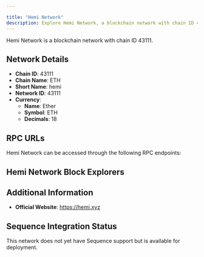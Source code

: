 ```yaml
---

title: "Hemi Network"
description: Explore Hemi Network, a blockchain network with chain ID 43111. Learn about its native currency, Ether, and how to interact with the network.
---
```




Hemi Network is a blockchain network with chain ID 43111.

## Network Details

- **Chain ID**: 43111
- **Chain Name**: ETH
- **Short Name**: hemi
- **Network ID**: 43111
- **Currency**: 
  - **Name**: Ether
  - **Symbol**: ETH
  - **Decimals**: 18

## RPC URLs

Hemi Network can be accessed through the following RPC endpoints:



## Hemi Network Block Explorers



## Additional Information

- **Official Website**: https://hemi.xyz

## Sequence Integration Status

This network does not yet have Sequence support but is available for deployment.
